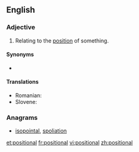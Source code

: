 ==English==

===Adjective===
{{en-adj|-}}

# Relating to the [[position]] of something.

====Synonyms====
* {{l|en|locational}}

====Translations====
{{trans-top|positional}}
* Romanian: {{t|ro|pozițional}}
* Slovene: {{t|sl|položajen|alt=položájen}}
{{trans-mid}}
{{trans-bottom}}

===Anagrams===
* [[isopointal#English|isopointal]], [[spoliation#English|spoliation]]

[[et:positional]]
[[fr:positional]]
[[vi:positional]]
[[zh:positional]]
